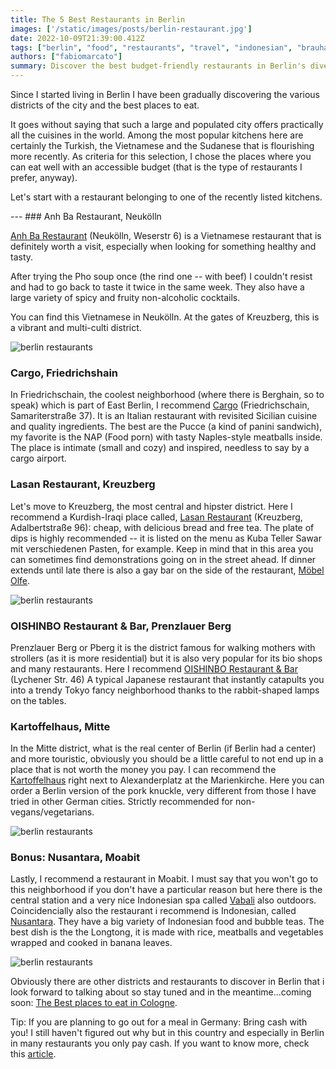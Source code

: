```yaml
---
title: The 5 Best Restaurants in Berlin
images: ['/static/images/posts/berlin-restaurant.jpg']
date: 2022-10-09T21:39:00.412Z
tags: ["berlin", "food", "restaurants", "travel", "indonesian", "brauhaus", "italian", "iraqi", "vietnamese", "mitte", "prenzlauer berg", "friedrichschain", "kreuzberg", "moabit", "germany", "europe"]
authors: ["fabiomarcato"]
summary: Discover the best budget-friendly restaurants in Berlin's diverse districts! Indulge in Vietnamese pho soup, Sicilian pucce sandwiches, and more.
---
```

Since I started living in Berlin I have been gradually discovering the various districts of the city and the best places to eat.

It goes without saying that such a large and populated city offers practically all the cuisines in the world. Among the most popular kitchens here are certainly the Turkish, the Vietnamese and the Sudanese that is flourishing more recently. As criteria for this selection, I chose the places where you can eat well with an accessible budget (that is the type of restaurants I prefer, anyway).

Let's start with a restaurant belonging to one of the recently listed kitchens.

<GoogleMap id="1lcG6a8Oty7XK2KBKgs2RJGt6JO5klMg" />
---
### Anh Ba Restaurant, Neukölln

[Anh Ba Restaurant](https://www.facebook.com/anhbaneukoelln/) (Neukölln, Weserstr 6) is a Vietnamese restaurant that is definitely worth a visit, especially when looking for something healthy and tasty. 

After trying the Pho soup once (the rind one -- with beef) I couldn't resist and had to go back to taste it twice in the same week. They also have a large variety of spicy and fruity non-alcoholic cocktails.

You can find this Vietnamese in Neukölln. At the gates of Kreuzberg, this is a vibrant and multi-culti district.

![berlin restaurants](https://res.cloudinary.com/dx4cuted1/image/upload/q_60/v1665308719/Berlin%20Restaurants/WhatsApp_Image_2022-10-09_at_11.41.13_AM_mfgecb.jpg)

### Cargo, Friedrichshain

In Friedrichschain, the coolest neighborhood (where there is Berghain, so to speak) which is part of East Berlin, I recommend [Cargo](https://de-de.facebook.com/CARGOgastronomia/) (Friedrichschain, Samariterstraße 37). It is an Italian restaurant with revisited Sicilian cuisine and quality ingredients. The best are the Pucce (a kind of panini sandwich), my favorite is the NAP (Food porn) with tasty Naples-style meatballs inside. The place is intimate (small and cozy) and inspired, needless to say by a cargo airport.

### Lasan Restaurant, Kreuzberg

Let's move to Kreuzberg, the most central and hipster district. Here I recommend a Kurdish-Iraqi place called, [Lasan Restaurant](https://lasan-restaurant.de/) (Kreuzberg, Adalbertstraße 96): cheap, with delicious bread and free tea. The plate of dips is highly recommended -- it is listed on the menu as Kuba Teller Sawar mit verschiedenen Pasten, for example. Keep in mind that in this area you can sometimes find demonstrations going on in the street ahead. If dinner extends until late there is also a gay bar on the side of the restaurant, [Möbel Olfe](https://www.moebel-olfe.de/).

![berlin restaurants](https://res.cloudinary.com/dx4cuted1/image/upload/q_60/v1665308782/Berlin%20Restaurants/WhatsApp_Image_2022-10-09_at_11.45.15_AM_qdgkji.jpg)

### OISHINBO Restaurant & Bar, Prenzlauer Berg

Prenzlauer Berg or Pberg it is the district famous for walking mothers with strollers (as it is more residential) but it is also very popular for its bio shops and many restaurants. Here I recommend [OISHINBO Restaurant & Bar](https://www.oishinbo-restaurant.de/) (Lychener Str. 46) A typical Japanese restaurant that instantly catapults you into a trendy Tokyo fancy neighborhood thanks to the rabbit-shaped lamps on the tables.

### Kartoffelhaus, Mitte

In the Mitte district, what is the real center of Berlin (if Berlin had a center) and more touristic, obviously you should be a little careful to not end up in a place that is not worth the money you pay. I can recommend the [Kartoffelhaus](https://www.berliner-kartoffelhaus.de/) right next to Alexanderplatz at the Marienkirche. Here you can order a Berlin version of the pork knuckle, very different from those I have tried in other German cities. Strictly recommended for non-vegans/vegetarians.

![berlin restaurants](https://res.cloudinary.com/dx4cuted1/image/upload/q_60/v1665308783/Berlin%20Restaurants/WhatsApp_Image_2022-10-09_at_11.43.48_AM_ysdzc4.jpg)

### Bonus: Nusantara, Moabit

Lastly, I recommend a restaurant in Moabit. I must say that you won't go to this neighborhood if you don't have a particular reason but here there is the central station and a very nice Indonesian spa called [Vabali](https://www.vabali.de/berlin/) also outdoors. Coincidencially also the restaurant i recommend is Indonesian, called [Nusantara](https://nusantara-restaurant.de/). They have a big variety of Indonesian food and bubble teas. The best dish is the the Longtong, it is made with rice, meatballs and vegetables wrapped and cooked in banana leaves.

![berlin restaurants](https://res.cloudinary.com/dx4cuted1/image/upload/q_60/v1665308720/Berlin%20Restaurants/WhatsApp_Image_2022-10-09_at_11.40.04_AM_lto6ns.jpg)

Obviously there are other districts and restaurants to discover in Berlin that i look forward to talking about so stay tuned and in the meantime...coming soon: [The Best places to eat in Cologne](https://www.thefabryk.com/blog/where-to-eat-in-cologne/).

Tip: If you are planning to go out for a meal in Germany: Bring cash with you! I still haven't figured out why but in this country and especially in Berlin in many restaurants you only pay cash. If you want to know more, check this [article](https://www.german-way.com/germanys-cash-culture-geld-stinkt-nicht/).